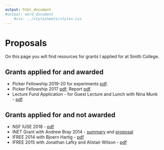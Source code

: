 ```yaml
---
output: html_document
#output: word_document
    #css: ../stylesheets/styles.css
---
```


# Proposals
On this page you will find resources for grants I applied for at Smith College.

## Grants applied for and awarded 
- Picker Fellowship 2019-20 for experiments [pdf](Halliday_Picker_AY2019-20.pdf).
- Picker Fellowship 2017 [pdf](Halliday_Picker_2017.pdf); Report [pdf](picker_report). 
- Lecture Fund Application - for Guest Lecture and Lunch with Nina Munk - [pdf](lecture_fund_nina_munk.pdf). 

## Grants applied for and not awarded
- NSF IUSE 2018 - [pdf](halliday_nsf_final.pdf)
- INET Grant with Andrew Bray 2014 - [summary](INET Summary - Halliday and Bray.pdf) and [proposal](INET 4-page Proposal - Halliday and Bray.pdf)
- IFREE 2014 with Bjoern Hartig - [pdf](ifree_2014.pdf)
- IFREE 2015 with Jonathan Lafky and Alistair Wilson - [pdf](IFREE 2015 rating systems proposal final.pdf)


